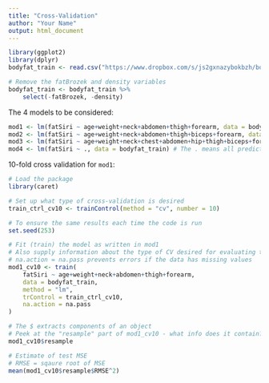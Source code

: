 ```yaml
---
title: "Cross-Validation"
author: "Your Name"
output: html_document
---
```


```r
library(ggplot2)
library(dplyr)
bodyfat_train <- read.csv("https://www.dropbox.com/s/js2gxnazybokbzh/bodyfat_train.csv?dl=1")

# Remove the fatBrozek and density variables
bodyfat_train <- bodyfat_train %>%
    select(-fatBrozek, -density)
```

The 4 models to be considered:

```r
mod1 <- lm(fatSiri ~ age+weight+neck+abdomen+thigh+forearm, data = bodyfat_train)
mod2 <- lm(fatSiri ~ age+weight+neck+abdomen+thigh+biceps+forearm, data = bodyfat_train)
mod3 <- lm(fatSiri ~ age+weight+neck+chest+abdomen+hip+thigh+biceps+forearm, data = bodyfat_train)
mod4 <- lm(fatSiri ~ ., data = bodyfat_train) # The . means all predictors
```

10-fold cross validation for `mod1`:

```r
# Load the package
library(caret)

# Set up what type of cross-validation is desired
train_ctrl_cv10 <- trainControl(method = "cv", number = 10)

# To ensure the same results each time the code is run
set.seed(253)

# Fit (train) the model as written in mod1
# Also supply information about the type of CV desired for evaluating the model with the trControl argument
# na.action = na.pass prevents errors if the data has missing values
mod1_cv10 <- train(
    fatSiri ~ age+weight+neck+abdomen+thigh+forearm,
    data = bodyfat_train,
    method = "lm",
    trControl = train_ctrl_cv10,
    na.action = na.pass
)

# The $ extracts components of an object
# Peek at the "resample" part of mod1_cv10 - what info does it contain?
mod1_cv10$resample

# Estimate of test MSE
# RMSE = sqaure root of MSE
mean(mod1_cv10$resample$RMSE^2)
```
